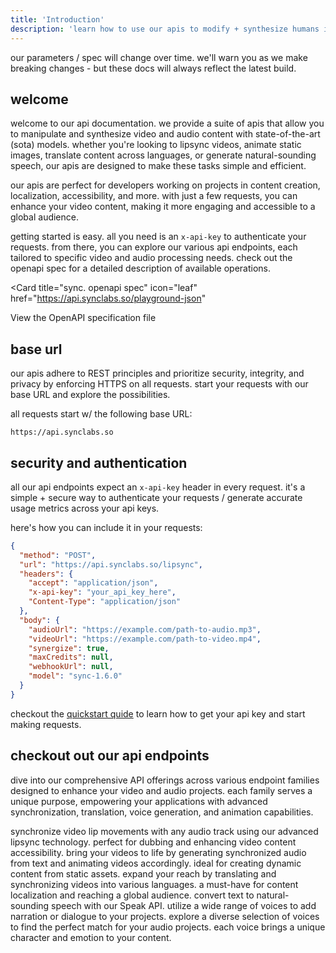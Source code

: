 ```yaml
---
title: 'Introduction'
description: 'learn how to use our apis to modify + synthesize humans in video'
---
```


<Note>
  our parameters / spec will change over time.
  we'll warn you as we make breaking changes - but these docs will 
  always reflect the latest build.
</Note>

## welcome
welcome to our api documentation. we provide a suite of apis that allow you to manipulate and synthesize video and audio content with state-of-the-art (sota) models. whether you're looking to lipsync videos, animate static images, translate content across languages, or generate natural-sounding speech, our apis are designed to make these tasks simple and efficient.

our apis are perfect for developers working on projects in content creation, localization, accessibility, and more. with just a few requests, you can enhance your video content, making it more engaging and accessible to a global audience.

getting started is easy. all you need is an `x-api-key` to authenticate your requests. from there, you can explore our various api endpoints, each tailored to specific video and audio processing needs. check out the openapi spec for a detailed description of available operations.


<Card
  title="sync. openapi spec"
  icon="leaf"
  href="https://api.synclabs.so/playground-json"
>
  View the OpenAPI specification file
</Card>

## base url

our apis adhere to REST principles and prioritize security, integrity, and privacy by enforcing HTTPS on all requests. start your requests with our base URL and explore the possibilities.

all requests start w/ the following base URL:

```
https://api.synclabs.so
```

## security and authentication

all our api endpoints expect an `x-api-key` header in every request. 
it's a simple + secure way to authenticate your requests / generate accurate usage metrics across your api keys.

here's how you can include it in your requests:

```json
{
  "method": "POST",
  "url": "https://api.synclabs.so/lipsync",
  "headers": {
    "accept": "application/json",
    "x-api-key": "your_api_key_here",
    "Content-Type": "application/json"
  },
  "body": {
    "audioUrl": "https://example.com/path-to-audio.mp3",
    "videoUrl": "https://example.com/path-to-video.mp4",
    "synergize": true,
    "maxCredits": null,
    "webhookUrl": null,
    "model": "sync-1.6.0"
  }
}
```

checkout the [quickstart quide](https://docs.synclabs.so//api-reference/quickstart) to learn how to get your api key and start making requests.

## checkout out our api endpoints

dive into our comprehensive API offerings across various endpoint families designed to enhance your video and audio projects. each family serves a unique purpose, empowering your applications with advanced synchronization, translation, voice generation, and animation capabilities.

<CardGroup cols={2}>
  <Card title="lipsync" icon="rotate" href="/api-reference/endpoint/lipsync/post-lipsync">
    synchronize video lip movements with any audio track using our advanced lipsync technology. perfect for dubbing and enhancing video content accessibility.
  </Card>
  <Card title="animate" icon="film" href="/api-reference/endpoint/animate/post-animate">
    bring your videos to life by generating synchronized audio from text and animating videos accordingly. ideal for creating dynamic content from static assets.
  </Card>
  <Card title="translate" icon="language" href="/api-reference/endpoint/translate/post-translate">
    expand your reach by translating and synchronizing videos into various languages. a must-have for content localization and reaching a global audience.
  </Card>
  <Card title="speak" icon="volume-high" href="/api-reference/endpoint/speak/post-speak">
    convert text to natural-sounding speech with our Speak API. utilize a wide range of voices to add narration or dialogue to your projects.
  </Card>
  <Card title="voices" icon="users" href="/api-reference/endpoint/voices/post-voice">
    explore a diverse selection of voices to find the perfect match for your audio projects. each voice brings a unique character and emotion to your content.
  </Card>
</CardGroup>



